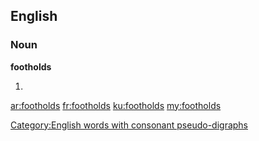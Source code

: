 ==English==

===Noun===
'''footholds'''

# {{plural of|foothold}}

[[Category:English words with consonant pseudo-digraphs]]

[[ar:footholds]]
[[fr:footholds]]
[[ku:footholds]]
[[my:footholds]]